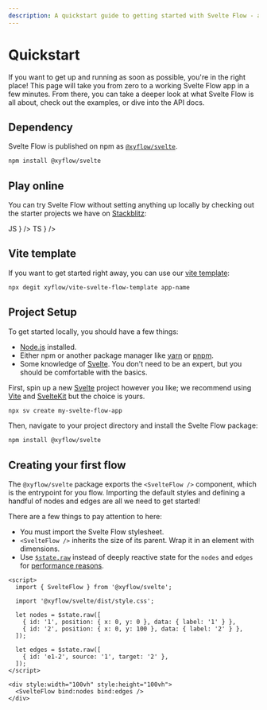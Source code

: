 ```yaml
---
description: A quickstart guide to getting started with Svelte Flow - a library for building interactive node-based interfaces in Svelte applications. Learn installation, setup, and create your first flow diagram.
---
```



# Quickstart

If you want to get up and running as soon as possible, you're in the right place! This page will take you from zero to a working Svelte Flow app in a few minutes. From there, you can take a deeper look at what Svelte Flow is all about, check out the examples, or dive into the API docs.

## Dependency

Svelte Flow is published on npm as [`@xyflow/svelte`](https://npmjs.com/package/@xyflow/svelte).

```bash copy npm2yarn
npm install @xyflow/svelte
```

## Play online

You can try Svelte Flow without setting anything up locally by checking out the starter projects we have on [Stackblitz](https://stackblitz.com):

<Cards num={2}>
  <Cards.Card
    title="new.svelteflow.dev/js"
    href="https://new.svelteflow.dev/js"
    icon={
      <div className="rounded-full w-10 h-10 bg-yellow-200 text-gray-700 font-black flex items-center justify-center">
        JS
      </div>
    }
  />
  <Cards.Card
    title="new.svelteflow.dev/ts"
    href="https://new.svelteflow.dev/ts"
    icon={
      <div className="rounded-full w-10 h-10 bg-blue-500 text-white font-black flex items-center justify-center">
        TS
      </div>
    }
  />
</Cards>

## Vite template

If you want to get started right away, you can use our [vite template](https://github.com/xyflow/vite-svelte-flow-template):

```bash copy npm2yarn
npx degit xyflow/vite-svelte-flow-template app-name
```

## Project Setup

To get started locally, you should have a few things:

- [Node.js](https://nodejs.org/en/) installed.
- Either npm or another package manager like [yarn](https://yarnpkg.com/) or
  [pnpm](https://pnpm.io/).
- Some knowledge of [Svelte](https://svelte.dev/). You don't need to be an
  expert, but you should be comfortable with the basics.

First, spin up a new [Svelte](https://svelte.dev/) project however you like; we
recommend using [Vite](https://vitejs.dev/) and [SvelteKit](https://svelte.dev/docs/kit/introduction) but the choice is yours.

```bash copy npm2yarn
npx sv create my-svelte-flow-app
```

Then, navigate to your project directory and install the Svelte Flow package:

```bash copy npm2yarn
npm install @xyflow/svelte
```

## Creating your first flow

The `@xyflow/svelte` package exports the `<SvelteFlow />` component, which is the entrypoint for you flow.
Importing the default styles and defining a handful of nodes and edges are all we need to get started!

There are a few things to pay attention to here:

- <Emoji content="🎨" /> You must import the Svelte Flow stylesheet.
- <Emoji content="📐" /> `<SvelteFlow />` inherits the size of its parent. Wrap it in an
  element with dimensions.
- <Emoji content="⚡" /> Use
  [`$state.raw`](https://svelte.dev/docs/svelte/$state#$state.raw) instead of deeply
  reactive state for the `nodes` and `edges` for [performance
  reasons](https://github.com/sveltejs/svelte/issues/11851).

```svelte
<script>
  import { SvelteFlow } from '@xyflow/svelte';

  import '@xyflow/svelte/dist/style.css';

  let nodes = $state.raw([
    { id: '1', position: { x: 0, y: 0 }, data: { label: '1' } },
    { id: '2', position: { x: 0, y: 100 }, data: { label: '2' } },
  ]);

  let edges = $state.raw([
    { id: 'e1-2', source: '1', target: '2' },
  ]);
</script>

<div style:width="100vh" style:height="100vh">
  <SvelteFlow bind:nodes bind:edges />
</div>
```
